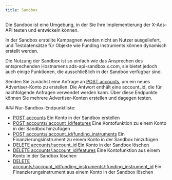 ```yaml
---
title: Sandbox
---
```


Die Sandbox ist eine Umgebung, in der Sie Ihre Implementierung der X-Ads-API testen und entwickeln können.

In der Sandbox erstellte Kampagnen werden nicht an Nutzer ausgeliefert, und Testdatensätze für Objekte wie Funding Instruments können dynamisch erstellt werden.

Die Nutzung der Sandbox ist so einfach wie das Ansprechen des entsprechenden Hostnamens ads-api-sandbox.x.com, sie bietet jedoch auch einige Funktionen, die ausschließlich in der Sandbox verfügbar sind.

Senden Sie zunächst eine Anfrage an [POST accounts](/de/x-ads-api/campaign-management#post-accounts), um ein neues Advertiser-Konto zu erstellen. Die Antwort enthält eine account\_id, die für nachfolgende Anfragen verwendet werden kann. Über diese Endpunkte können Sie mehrere Advertiser-Konten erstellen und dagegen testen.

<div id="sandbox-only-endpoint-list">
  ### Nur-Sandbox-Endpunktliste:
</div>

- [POST accounts](/de/x-ads-api/campaign-management#post-accounts) Ein Konto in der Sandbox erstellen
- [POST accounts/:account\_id/features](/de/x-ads-api/campaign-management#post-accounts-account-id-features) Eine Kontofunktion zu einem Konto in der Sandbox hinzufügen
- [POST accounts/:account\_id/funding\_instruments](/de/x-ads-api/campaign-management#post-accounts-account-id-funding-instruments) Ein Finanzierungsinstrument zu einem Konto in der Sandbox hinzufügen
- [DELETE accounts/:account\_id](/de/x-ads-api/campaign-management#delete-accounts-account-id) Ein Konto in der Sandbox löschen
- [DELETE accounts/:account\_id/features](/de/x-ads-api/campaign-management#delete-accounts-account-id-features) Eine Kontofunktion aus einem Konto in der Sandbox löschen
- [DELETE accounts/:account\_id/funding\_instruments/:funding\_instrument\_id](/de/x-ads-api/campaign-management#delete-accounts-account-id-funding-instruments-funding-instrument-id) Ein Finanzierungsinstrument aus einem Konto in der Sandbox löschen